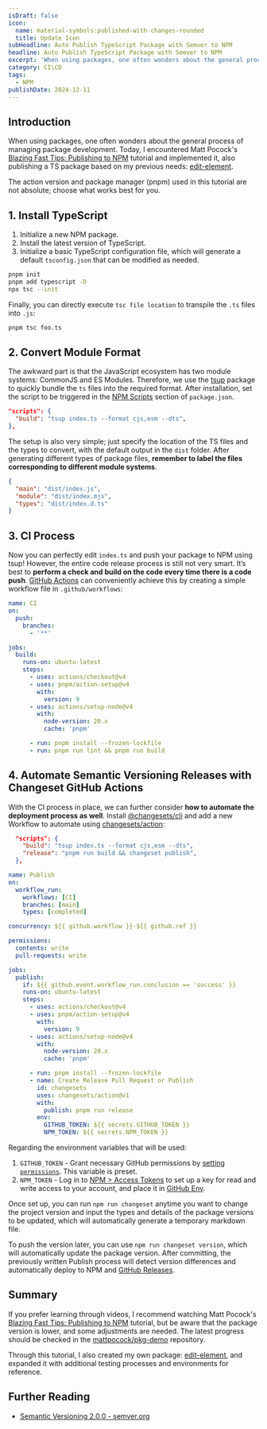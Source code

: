 ```yaml
---
isDraft: false
icon:
  name: material-symbols:published-with-changes-rounded
  title: Update Icon
subHeadline: Auto Publish TypeScript Package with Semver to NPM
headline: Auto Publish TypeScript Package with Semver to NPM
excerpt: 'When using packages, one often wonders about the general process of managing package development. So I write the process of publish a TS package'
category: CI\CD
tags:
  - NPM
publishDate: 2024-12-11
---
```


## Introduction

When using packages, one often wonders about the general process of managing package development. Today, I encountered Matt Pocock's [Blazing Fast Tips: Publishing to NPM](https://www.youtube.com/watch?v=eh89VE3Mk5g) tutorial and implemented it, also publishing a TS package based on my previous needs: [edit-element](https://github.com/riceball-tw/edit-element).

<Info type="info">
  The action version and package manager (pnpm) used in this tutorial are not absolute; choose what works best for you.
</Info>

## 1. Install TypeScript

1. Initialize a new NPM package.
2. Install the latest version of TypeScript.
3. Initialize a basic TypeScript configuration file, which will generate a default `tsconfig.json` that can be modified as needed.

```bash
pnpm init
pnpm add typescript -D
npx tsc --init
```

Finally, you can directly execute `tsc file location` to transpile the `.ts` files into `.js`:

```bash
pnpm tsc foo.ts
```

## 2. Convert Module Format

The awkward part is that the JavaScript ecosystem has two module systems: CommonJS and ES Modules. Therefore, we use the [tsup](https://github.com/egoist/tsup) package to quickly bundle the `ts` files into the required format. After installation, set the script to be triggered in the [NPM Scripts](https://docs.npmjs.com/cli/v9/using-npm/scripts) section of `package.json`.

```json title="package.json"
"scripts": {
  "build": "tsup index.ts --format cjs,esm --dts",
},
```

The setup is also very simple; just specify the location of the TS files and the types to convert, with the default output in the `dist` folder. After generating different types of package files, **remember to label the files corresponding to different module systems**.

```json title="package.json"
{
  "main": "dist/index.js",
  "module": "dist/index.mjs",
  "types": "dist/index.d.ts"
}
```

## 3. CI Process

Now you can perfectly edit `index.ts` and push your package to NPM using tsup! However, the entire code release process is still not very smart. It’s best to **perform a check and build on the code every time there is a code push**. [GitHub Actions](https://github.com/features/actions) can conveniently achieve this by creating a simple workflow file in `.github/workflows`:

```yaml title="ci.yml"
name: CI
on:
  push:
    branches:
      - '**'

jobs:
  build:
    runs-on: ubuntu-latest
    steps:
      - uses: actions/checkout@v4
      - uses: pnpm/action-setup@v4
        with:
          version: 9
      - uses: actions/setup-node@v4
        with:
          node-version: 20.x
          cache: 'pnpm'

      - run: pnpm install --frozen-lockfile
      - run: pnpm run lint && pnpm run build
```

## 4. Automate Semantic Versioning Releases with Changeset GitHub Actions

With the CI process in place, we can further consider **how to automate the deployment process as well**. Install [@changesets/cli](https://www.npmjs.com/package/@changesets/cli) and add a new Workflow to automate using [changesets/action](https://github.com/changesets/action):

```json title="package.json"
  "scripts": {
    "build": "tsup index.ts --format cjs,esm --dts",
    "release": "pnpm run build && changeset publish",
  },
```

```yaml title="publish.yml"
name: Publish
on:
  workflow_run:
    workflows: [CI]
    branches: [main]
    types: [completed]

concurrency: ${{ github.workflow }}-${{ github.ref }}

permissions:
  contents: write
  pull-requests: write

jobs:
  publish:
    if: ${{ github.event.workflow_run.conclusion == 'success' }}
    runs-on: ubuntu-latest
    steps:
      - uses: actions/checkout@v4
      - uses: pnpm/action-setup@v4
        with:
          version: 9
      - uses: actions/setup-node@v4
        with:
          node-version: 20.x
          cache: 'pnpm'

      - run: pnpm install --frozen-lockfile
      - name: Create Release Pull Request or Publish
        id: changesets
        uses: changesets/action@v1
        with:
          publish: pnpm run release
        env:
          GITHUB_TOKEN: ${{ secrets.GITHUB_TOKEN }}
          NPM_TOKEN: ${{ secrets.NPM_TOKEN }}
```

Regarding the environment variables that will be used:

1. `GITHUB_TOKEN` - Grant necessary GitHub permissions by [setting `permissions`](https://docs.github.com/en/actions/writing-workflows/choosing-what-your-workflow-does/controlling-permissions-for-github_token). This variable is preset.
2. `NPM_TOKEN` - Log in to [NPM > Access Tokens](https://docs.npmjs.com/creating-and-viewing-access-tokens) to set up a key for read and write access to your account, and place it in [GitHub Env](https://docs.github.com/en/actions/writing-workflows/choosing-what-your-workflow-does/store-information-in-variables).

Once set up, you can run `npm run changeset` anytime you want to change the project version and input the types and details of the package versions to be updated, which will automatically generate a temporary markdown file.

To push the version later, you can use `npm run changeset version`, which will automatically update the package version. After committing, the previously written Publish process will detect version differences and automatically deploy to NPM and [GitHub Releases](https://docs.github.com/en/repositories/releasing-projects-on-github/about-releases).

## Summary

If you prefer learning through videos, I recommend watching Matt Pocock's [Blazing Fast Tips: Publishing to NPM](https://www.youtube.com/watch?v=eh89VE3Mk5g) tutorial, but be aware that the package version is lower, and some adjustments are needed. The latest progress should be checked in the [mattpocock/pkg-demo](https://github.com/mattpocock/pkg-demo) repository.

Through this tutorial, I also created my own package: [edit-element](https://github.com/riceball-tw/edit-element), and expanded it with additional testing processes and environments for reference.

## Further Reading

- [Semantic Versioning 2.0.0 - semver.org](https://semver.org/)
